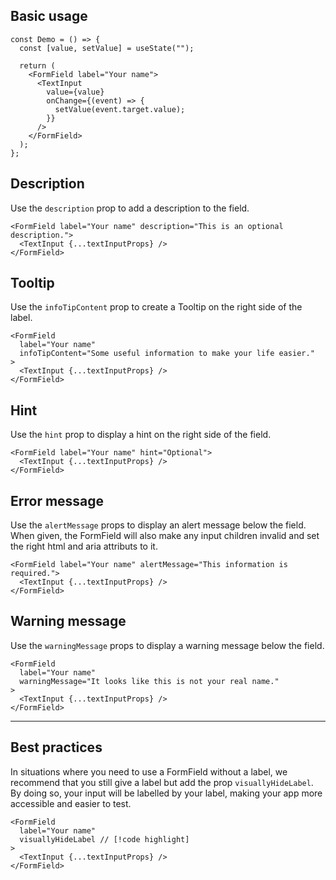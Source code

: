 
## Basic usage

<Preview>
  <Demo label="Your name" />
</Preview>

```tsx
const Demo = () => {
  const [value, setValue] = useState("");

  return (
    <FormField label="Your name">
      <TextInput
        value={value}
        onChange={(event) => {
          setValue(event.target.value);
        }}
      />
    </FormField>
  );
};
```

## Description

Use the `description` prop to add a description to the field.

<Preview>
  <Demo label="Your name" description="This is an optional description." />
</Preview>

```tsx
<FormField label="Your name" description="This is an optional description.">
  <TextInput {...textInputProps} />
</FormField>
```

## Tooltip

Use the `infoTipContent` prop to create a Tooltip on the right side of the label.

<Preview>
  <Demo
    label="Your name"
    infoText="Some useful information to make your life easier."
  />
</Preview>

```tsx
<FormField
  label="Your name"
  infoTipContent="Some useful information to make your life easier."
>
  <TextInput {...textInputProps} />
</FormField>
```

## Hint

Use the `hint` prop to display a hint on the right side of the field.

<Preview>
  <Demo label="Your name" hint="Optional" />
</Preview>

```tsx
<FormField label="Your name" hint="Optional">
  <TextInput {...textInputProps} />
</FormField>
```

## Error message

Use the `alertMessage` props to display an alert message below the field.
When given, the FormField will also make any input children invalid and set the right html and aria attributs to it.

<Preview>
  <Demo label="Your name" alertMessage="This information is required." />
</Preview>

```tsx
<FormField label="Your name" alertMessage="This information is required.">
  <TextInput {...textInputProps} />
</FormField>
```

## Warning message

Use the `warningMessage` props to display a warning message below the field.

<Preview>
  <Demo
    label="Your name"
    warningMessage="It looks like this is not your real name."
  />
</Preview>

```tsx
<FormField
  label="Your name"
  warningMessage="It looks like this is not your real name."
>
  <TextInput {...textInputProps} />
</FormField>
```

---

## Best practices

In situations where you need to use a FormField without a label, we recommend that you still give a label but add the prop `visuallyHideLabel`.
By doing so, your input will be labelled by your label, making your app more accessible and easier to test.

```tsx
<FormField
  label="Your name"
  visuallyHideLabel // [!code highlight]
>
  <TextInput {...textInputProps} />
</FormField>
```
